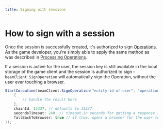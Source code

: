 ```yaml
---
title: Signing with sessions
---
```



# How to sign with a session

Once the session is successfully created, it's authorized to sign [Operations](/service/operations/introduction). As the game developer, you're simply able to apply the same method as was described in [Processing Operations](/service/operations/processing-operations).

If a session is active for the user, the session key is still available in the local storage of the game client and the session is authorized to sign - `beamClient.SignOperation` will automatically sign the Operation, without the user ever touching a browser.


```csharp
StartCoroutine(beamClient.SignOperation("entity-id-of-user", "operation-id-of-api", result =>
    {
        // handle the result here
    },
    chainId: 13337, // defaults to 13337
    secondsTimeout: 240, // timeout in seconds for getting a response in case browser flow was chosen
    fallBackToBrowser: true // if true, opens a browser for the user to sign the operation if Session was not started
));
```